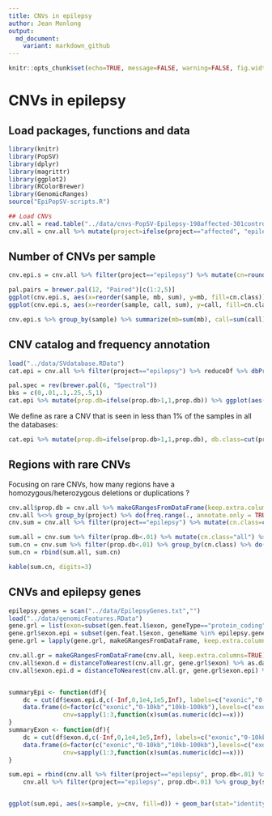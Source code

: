 ```yaml
---
title: CNVs in epilepsy
author: Jean Monlong
output:
  md_document:
    variant: markdown_github
---
```


```r
knitr::opts_chunk$set(echo=TRUE, message=FALSE, warning=FALSE, fig.width=10, tidy=TRUE)
```

# CNVs in epilepsy

## Load packages, functions and data

```r
library(knitr)
library(PopSV)
library(dplyr)
library(magrittr)
library(ggplot2)
library(RColorBrewer)
library(GenomicRanges)
source("EpiPopSV-scripts.R")

## Load CNVs
cnv.all = read.table("../data/cnvs-PopSV-Epilepsy-198affected-301controls-5kb.tsv.gz", header=TRUE, as.is=TRUE, sep="\t")
cnv.all = cnv.all %>% mutate(project=ifelse(project=="affected", "epilepsy", "parent"))
```

## Number of CNVs per sample

```r
cnv.epi.s = cnv.all %>% filter(project=="epilepsy") %>% mutate(cn=round(2*fc), cn=ifelse(cn==2 & z>0,3,cn), cn=ifelse(cn==2 & z<0,1,cn), cn.class=ifelse(cn>2, "3+",cn), cn.class=factor(cn.class, levels=c("0","1","3+"))) %>% group_by(sample, cn.class) %>% summarize(call=n(), mb=sum((end-start)/1e6))

pal.pairs = brewer.pal(12, "Paired")[c(1:2,5)]
ggplot(cnv.epi.s, aes(x=reorder(sample, mb, sum), y=mb, fill=cn.class)) + geom_bar(color="black", size=.1, stat="identity") + theme_bw() + theme(axis.text.x=element_blank(),legend.position=c(0,1), legend.justification=c(0,1)) + xlab("sample") + ylab("affected genome (Mb)") + scale_fill_manual(name="copy-number", values=pal.pairs) + guides(fill = guide_legend(nrow = 1, label.position = "bottom", label.hjust=0.5))
ggplot(cnv.epi.s, aes(x=reorder(sample, call, sum), y=call, fill=cn.class)) + geom_bar(color="black", size=.1, stat="identity") + theme_bw() + theme(axis.text.x=element_blank(),legend.position=c(0,1), legend.justification=c(0,1)) + xlab("sample") + ylab("CNV") + scale_fill_manual(name="copy-number", values=pal.pairs) + guides(fill = guide_legend(nrow = 1, label.position = "bottom", label.hjust=0.5))

cnv.epi.s %>% group_by(sample) %>% summarize(mb=sum(mb), call=sum(call)) %>% ungroup %>% summarize(mb=mean(mb), call=mean(call)) %>% kable(digits=2)
```

## CNV catalog and frequency annotation

```r
load("../data/SVdatabase.RData")
cat.epi = cnv.all %>% filter(project=="epilepsy") %>% reduceDf %>% dbPropDf(svs.gr)

pal.spec = rev(brewer.pal(6, "Spectral"))
bks = c(0,.01,.1,.25,.5,1)
cat.epi %>% mutate(prop.db=ifelse(prop.db>1,1,prop.db)) %>% ggplot(aes(x=sqrt(prop.db), fill=factor(nb.proj.db))) + geom_histogram(color="black") + theme_bw() + scale_fill_manual(values=pal.spec, name="public database with overlapping variant") + scale_x_continuous(breaks=sqrt(bks), labels=bks) + xlab("maximum frequency in the public databases") + ylab("CNV") + theme(legend.position=c(1,1), legend.justification=c(1,1)) + guides(fill = guide_legend(nrow = 1, label.position = "bottom", label.hjust=0.5))
```

We define as rare a CNV that is seen in less than 1% of the samples in all the databases:

```r
cat.epi %>% mutate(prop.db=ifelse(prop.db>1,1,prop.db), db.class=cut(prop.db, c(-Inf,.01,1), labels=c("rare", "common"))) %>% ggplot(aes(x=sqrt(prop.db), fill=db.class)) + geom_histogram(bins=24,color="black") + theme_bw() + scale_fill_brewer(palette="Set2", name="") + scale_x_continuous(breaks=sqrt(bks), labels=bks) + xlab("maximum frequency in the public databases") + ylab("CNV") + theme(legend.position=c(1,1), legend.justification=c(1,1))
```

## Regions with rare CNVs

Focusing on rare CNVs, how many regions have a homozygous/heterozygous deletions or duplications ?

```r
cnv.all$prop.db = cnv.all %>% makeGRangesFromDataFrame(keep.extra.columns=TRUE) %>% dbProp(svs.gr)
cnv.all %<>% group_by(project) %>% do(freq.range(., annotate.only = TRUE)) %>% ungroup
cnv.sum = cnv.all %>% filter(project=="epilepsy") %>% mutate(cn.class=cut(fc, breaks=c(0, .25, 1, Inf), labels=c(0,1,">=3"), include.lowest = TRUE))

sum.all = cnv.sum %>% filter(prop.db<.01) %>% mutate(cn.class="all") %>% group_by(cn.class) %>% summarize(region=round(sum(1/nb)), prop.all.region=1)
sum.cn = cnv.sum %>% filter(prop.db<.01) %>% group_by(cn.class) %>% do(freq.range(., annotate.only=TRUE)) %>% summarize(region=round(sum(1/nb))) %>% mutate(prop.all.region=region/sum.all$region)
sum.cn = rbind(sum.all, sum.cn)

kable(sum.cn, digits=3)
```

## CNVs and epilepsy genes

```r
epilepsy.genes = scan("../data/EpilepsyGenes.txt","")
load("../data/genomicFeatures.RData")
gene.grl = list(exon=subset(gen.feat.l$exon, geneType=="protein_coding"))
gene.grl$exon.epi = subset(gen.feat.l$exon, geneName %in% epilepsy.genes)
gene.grl = lapply(gene.grl, makeGRangesFromDataFrame, keep.extra.columns=TRUE)

cnv.all.gr = makeGRangesFromDataFrame(cnv.all, keep.extra.columns=TRUE)
cnv.all$exon.d = distanceToNearest(cnv.all.gr, gene.grl$exon) %>% as.data.frame %>% .$distance
cnv.all$exon.epi.d = distanceToNearest(cnv.all.gr, gene.grl$exon.epi) %>% as.data.frame %>% .$distance


summaryEpi <- function(df){
    dc = cut(df$exon.epi.d,c(-Inf,0,1e4,1e5,Inf), labels=c("exonic","0-10kb","10kb-100kb", "non-epilepsy"))
    data.frame(d=factor(c("exonic","0-10kb","10kb-100kb"),levels=c("exonic","0-10kb","10kb-100kb")),
               cnv=sapply(1:3,function(x)sum(as.numeric(dc)==x)))
}
summaryExon <- function(df){
    dc = cut(df$exon.d,c(-Inf,0,1e4,1e5,Inf), labels=c("exonic","0-10kb","10kb-100kb", "non-epilepsy"))
    data.frame(d=factor(c("exonic","0-10kb","10kb-100kb"),levels=c("exonic","0-10kb","10kb-100kb")),
               cnv=sapply(1:3,function(x)sum(as.numeric(dc)==x)))
}

sum.epi = rbind(cnv.all %>% filter(project=="epilepsy", prop.db<.01) %>% group_by(sample) %>% do(summaryEpi(.)) %>% group_by(sample) %>% arrange(d) %>% mutate(c1=cnv[1], c2=cnv[2], c3=cnv[3]) %>% ungroup %>% arrange(desc(c1), desc(c2), desc(c3)) %>% mutate(gene="epilepsy genes", sample=factor(sample, levels=unique(sample))),
    cnv.all %>% filter(project=="epilepsy", prop.db<.01) %>% group_by(sample) %>% do(summaryExon(.)) %>% group_by(sample) %>% arrange(d) %>% mutate(c1=cnv[1], c2=cnv[2], c3=cnv[3]) %>% ungroup %>% arrange(desc(c1), desc(c2), desc(c3)) %>% mutate(gene="all genes", sample=factor(sample, levels=unique(sample))))


ggplot(sum.epi, aes(x=sample, y=cnv, fill=d)) + geom_bar(stat="identity", color="black",size=.1) + theme_bw() + theme(axis.text.x=element_blank(),legend.position=c(1,0.2), legend.justification=c(1,0.2)) + xlab("sample") + ylab("rare CNV") + scale_fill_brewer(name="distance to closest exon", palette="Spectral") + facet_grid(gene~., scales="free") + guides(fill = guide_legend(nrow = 1, label.position = "right", label.hjust=0.5))
```
